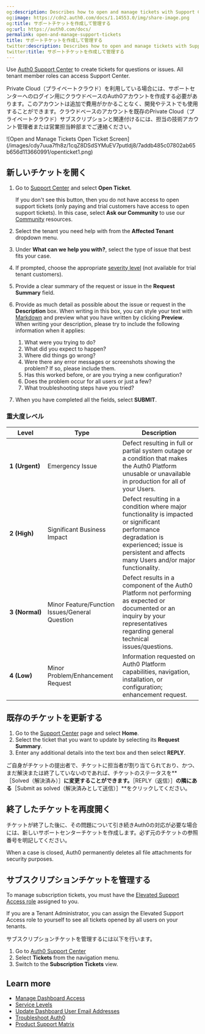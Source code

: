 ```yaml
---
og:description: Describes how to open and manage tickets with Support Center.
og:image: https://cdn2.auth0.com/docs/1.14553.0/img/share-image.png
og:title: サポートチケットを作成して管理する
og:url: https://auth0.com/docs/
permalink: open-and-manage-support-tickets
title: サポートチケットを作成して管理する
twitter:description: Describes how to open and manage tickets with Support Center.
twitter:title: サポートチケットを作成して管理する
---
```


Use [Auth0 Support Center](https://support.auth0.com) to create tickets for questions or issues. All tenant member roles can access Support Center.

Private Cloud（プライベートクラウド）を利用している場合には、サポートセンターへのログイン用にクラウドベースのAuth0アカウントを作成する必要があります。このアカウントは追加で費用がかかることなく、開発やテストでも使用することができます。クラウドベースのアカウントを既存のPrivate Cloud（プライベートクラウド）サブスクリプションと関連付けるには、担当の技術アカウント管理者または営業担当幹部までご連絡ください。

<Frame>![Open and Manage Tickets Open Ticket Screen](/images/cdy7uua7fh8z/1cqZ8DSdSYMuEV7putldj8/7addb485c07802ab65b656d113660991/openticket1.png)</Frame>

## 新しいチケットを開く

1. Go to [Support Center](https://support.auth0.com) and select **Open Ticket**.

   <Callout icon="file-lines" color="#0EA5E9" iconType="regular">

   If you don't see this button, then you do not have access to open support tickets (only paying and trial customers have access to open support tickets). In this case, select **Ask our Community** to use our [Community](https://community.auth0.com/) resources.

   </Callout>
2. Select the tenant you need help with from the **Affected Tenant** dropdown menu.
3. Under **What can we help you with?**, select the type of issue that best fits your case.
4. If prompted, choose the appropriate [severity level](#severity-levels) (not available for trial tenant customers).
5. Provide a clear summary of the request or issue in the **Request Summary** field.
6. Provide as much detail as possible about the issue or request in the **Description** box. When writing in this box, you can style your text with [Markdown](https://guides.github.com/features/mastering-markdown) and preview what you have written by clicking **Preview**. When writing your description, please try to include the following information when it applies:

   1. What were you trying to do?
   2. What did you expect to happen?
   3. Where did things go wrong?
   4. Were there any error messages or screenshots showing the problem? If so, please include them.
   5. Has this worked before, or are you trying a new configuration?
   6. Does the problem occur for all users or just a few?
   7. What troubleshooting steps have you tried?
7. When you have completed all the fields, select **SUBMIT**.

### 重大度レベル

<table class="table"><thead>
<tr>
<th><strong>Level</strong></th>
<th><strong>Type</strong></th>
<th><strong>Description</strong></th>
</tr>
</thead>
<tbody>
<tr>
<td><strong>1 (Urgent)</strong></td>
<td>Emergency Issue</td>
<td>Defect resulting in full or partial system outage or a condition that makes the Auth0 Platform unusable or unavailable in production for all of your Users.</td>
</tr>
<tr>
<td><strong>2 (High)</strong></td>
<td>Significant Business Impact</td>
<td>Defect resulting in a condition where major functionality is impacted or significant performance degradation is experienced; issue is persistent and affects many Users and/or major functionality.</td>
</tr>
<tr>
<td><strong>3 (Normal)</strong></td>
<td>Minor Feature/Function Issues/General Question</td>
<td>Defect results in a component of the Auth0 Platform not performing as expected or documented or an inquiry by your representatives regarding general technical issues/questions.</td>
</tr>
<tr>
<td><strong>4 (Low)</strong></td>
<td>Minor Problem/Enhancement Request</td>
<td>Information requested on Auth0 Platform capabilities, navigation, installation, or configuration; enhancement request.</td>
</tr>
</tbody>
</table>

## 既存のチケットを更新する

1. Go to the [Support Center](https://support.auth0.com) page and select **Home**.
2. Select the ticket that you want to update by selecting its **Request Summary**.
3. Enter any additional details into the text box and then select **REPLY**.

ご自身がチケットの提出者で、チケットに担当者が割り当てられており、かつ、まだ解決または終了していないのであれば、チケットのステータスを**［Solved（解決済み）］**に変更することができます。**［REPLY（返信）］**の隣にある**［Submit as solved（解決済みとして送信）］**をクリックしてください。

## 終了したチケットを再度開く

チケットが終了した後に、その問題について引き続きAuth0の対応が必要な場合には、新しいサポートセンターチケットを作成します。必ず元のチケットの参照番号を明記してください。

<Callout icon="file-lines" color="#0EA5E9" iconType="regular">

When a case is closed, Auth0 permanently deletes all file attachments for security purposes.

</Callout>

## サブスクリプションチケットを管理する

<Callout icon="file-lines" color="#0EA5E9" iconType="regular">

To manage subscription tickets, you must have the [Elevated Support Access role](/docs/get-started/manage-dashboard-access/feature-access-by-role) assigned to you.

If you are a Tenant Administrator, you can assign the Elevated Support Access role to yourself to see all tickets opened by all users on your tenants.

</Callout>

サブスクリプションチケットを管理するには以下を行います。

1. Go to [Auth0 Support Center](https://support.auth0.com)
2. Select **Tickets** from the navigation menu.
3. Switch to the **Subscription Tickets** view.

## Learn more

* [Manage Dashboard Access](/docs/get-started/manage-dashboard-access)
* [Service Levels](/docs/troubleshoot/customer-support/services-level-descriptions)
* [Update Dashboard User Email Addresses](/docs/get-started/manage-dashboard-access/update-dashboard-user-email)
* [Troubleshoot Auth0](/docs/troubleshoot)
* [Product Support Matrix](/docs/troubleshoot/customer-support/product-support-matrix)